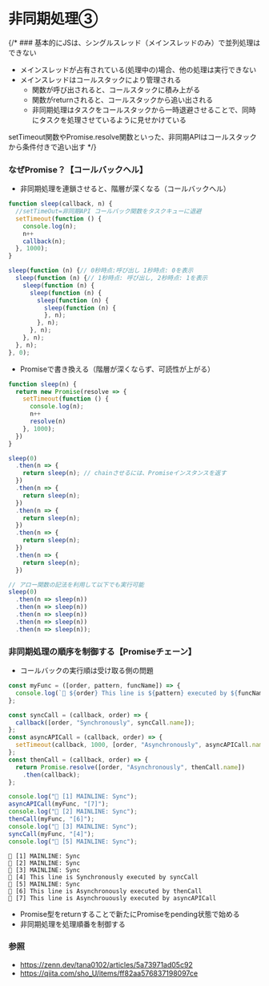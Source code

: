 # 非同期処理③

{/* ### 
基本的にJSは、シングルスレッド（メインスレッドのみ）で並列処理はできない
- メインスレッドが占有されている(処理中の)場合、他の処理は実行できない
- メインスレッドはコールスタックにより管理される
  - 関数が呼び出されると、コールスタックに積み上がる
  - 関数がreturnされると、コールスタックから追い出される
  - 非同期処理はタスクをコールスタックから一時退避させることで、同時にタスクを処理させているように見せかけている

setTimeout関数やPromise.resolve関数といった、非同期APIはコールスタックから条件付きで追い出す */}

### なぜPromise？【コールバックヘル】
- 非同期処理を連鎖させると、階層が深くなる（コールバックヘル）
```js filename="1秒ごとに(時間経過-1秒)を表示させる"
function sleep(callback, n) {
  //setTimeOut=非同期API コールバック関数をタスクキューに退避
  setTimeout(function () { 
    console.log(n);
    n++
    callback(n);
  }, 1000);
}

sleep(function (n) {// 0秒時点:呼び出し 1秒時点: 0を表示
  sleep(function (n) {// 1秒時点: 呼び出し, 2秒時点: 1を表示
    sleep(function (n) {
      sleep(function (n) {
        sleep(function (n) {
          sleep(function (n) {
          }, n);
        }, n);
      }, n);
    }, n);
  }, n);
}, 0);
```

- Promiseで書き換える（階層が深くならず、可読性が上がる）
```js
function sleep(n) {
  return new Promise(resolve => {
    setTimeout(function () { 
      console.log(n);
      n++
      resolve(n)
    }, 1000);
  })
}

sleep(0)
  .then(n => {
    return sleep(n); // chainさせるには、Promiseインスタンスを返す
  })
  .then(n => {
    return sleep(n);
  })
  .then(n => {
    return sleep(n);
  })
  .then(n => {
    return sleep(n);
  })
  .then(n => {
    return sleep(n);
  })
```

```js
// アロー関数の記法を利用して以下でも実行可能
sleep(0)
  .then(n => sleep(n))
  .then(n => sleep(n))
  .then(n => sleep(n))
  .then(n => sleep(n))
  .then(n => sleep(n));
```

### 非同期処理の順序を制御する【Promiseチェーン】
- コールバックの実行順は受け取る側の問題
```js filename="whenExecCallback.js"
const myFunc = ([order, pattern, funcName]) => {
  console.log(`👻 ${order} This line is ${pattern} executed by ${funcName}`);
};

const syncCall = (callback, order) => {
  callback([order, "Synchronously", syncCall.name]);
};
const asyncAPICall = (callback, order) => {
  setTimeout(callback, 1000, [order, "Asynchronously", asyncAPICall.name])
};
const thenCall = (callback, order) => {
  return Promise.resolve([order, "Asynchronously", thenCall.name])
    .then(callback);
};

console.log("🦖 [1] MAINLINE: Sync");
asyncAPICall(myFunc, "[7]");
console.log("🦖 [2] MAINLINE: Sync");
thenCall(myFunc, "[6]");
console.log("🦖 [3] MAINLINE: Sync");
syncCall(myFunc, "[4]");
console.log("🦖 [5] MAINLINE: Sync");
```

```shell
🦖 [1] MAINLINE: Sync
🦖 [2] MAINLINE: Sync
🦖 [3] MAINLINE: Sync
👻 [4] This line is Synchronously executed by syncCall
🦖 [5] MAINLINE: Sync
👻 [6] This line is Asynchronously executed by thenCall
👻 [7] This line is Asynchrouously executed by asyncAPICall
```

- Promise型をreturnすることで新たにPromiseをpending状態で始める
- 非同期処理を処理順番を制御する 


### 参照
- https://zenn.dev/tana0102/articles/5a73971ad05c92
- https://qiita.com/sho_U/items/ff82aa576837198097ce